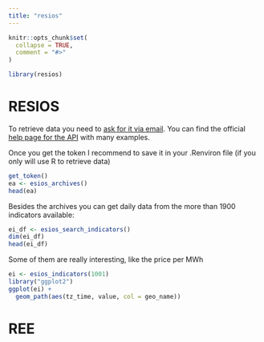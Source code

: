 ```yaml
---
title: "resios"
---
```


```r
knitr::opts_chunk$set(
  collapse = TRUE,
  comment = "#>"
)
```

```r
library(resios)
```

# RESIOS

To retrieve data you need to [ask for it via email](consultasios@ree.es).
You can find the official [help page for the API](https://api.esios.ree.es/doc/index.html) with many examples.

Once you get the token I recommend to save it in your .Renviron file (if you only will use R to retrieve data)

```r
get_token()
ea <- esios_archives()
head(ea)
```

Besides the archives you can get daily data from the more than 1900 indicators available:

```r
ei_df <- esios_search_indicators()
dim(ei_df)
head(ei_df)
```

Some of them are really interesting, like the price per MWh

```r
ei <- esios_indicators(1001)
library("ggplot2")
ggplot(ei) +
  geom_path(aes(tz_time, value, col = geo_name))
```

# REE
